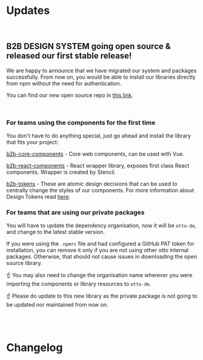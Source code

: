 
<Meta title="Updates" />

# Updates

<br />

## B2B DESIGN SYSTEM going open source & released our first stable release!

We are happy to announce that we have migrated our system and packages successfully.
From now on, you would be able to install our libraries directly from npm without the need for authentication.

You can find our new open source repo in [this link](https://github.com/otto-de/b2b-design-system).

<br />

### For teams using the components for the first time

You don't have to do anything special, just go ahead and install the library that fits your project:

[b2b-core-components](https://www.npmjs.com/package/@otto-de/b2b-core-components) - Core web components, can be used with Vue.

[b2b-react-components](https://www.npmjs.com/package/@otto-de/b2b-react-components) - React wrapper library, exposes first class React components. Wrapper is created by Stencil.

[b2b-tokens](https://www.npmjs.com/package/@otto-de/b2b-tokens) - These are atomic design decisions that can be used to
centrally change the styles of our components. For more information about Design Tokens read [here](https://specifyapp.com/blog/introduction-to-design-tokens).

### For teams that are using our private packages

You will have to update the dependency organisation, now it will be `otto-de`, and change to the latest stable version.

If you were using the `.npmrc` file and had configured a GitHub PAT token for installation, you can remove it only if
you are not using other otto internal packages. Otherwise, that should not cause issues in downloading the open
source library.

☝️ You may also need to change the organisation name wherever you were importing the components or library resources
to `otto-de`.

☝️ Please do update to this new library as the private package is not going to be updated nor maintained from now on.

<br />
<br />

# Changelog

<Changelog />

